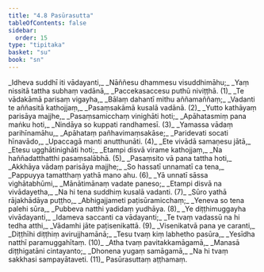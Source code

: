 ```yaml
---
title: "4.8 Pasūrasutta"
tableOfContents: false
sidebar:
  order: 15
type: "tipitaka"
basket: "su"
book: "sn"
---
```



<DynamicBreadcrumb />

<Division number="831" book="sn" bookNo="18" page="407">

<Paragraph number="999" type="verses" book="sn">
_Idheva suddhī iti vādayanti,_  
_Nāññesu dhammesu visuddhimāhu;_  
_Yaṃ nissitā tattha subhaṃ vadānā,_  
_Paccekasaccesu puthū niviṭṭhā. (1)_  

</Paragraph>

</Division>
<Division number="832" book="sn" bookNo="18" page="408">

<Paragraph number="1000" type="verses" book="sn">
_Te vādakāmā parisaṃ vigayha,_  
_Bālaṃ dahantī mithu aññamaññaṃ;_  
_Vadanti te aññasitā kathojjaṃ,_  
_Pasaṃsakāmā kusalā vadānā. (2)_  

</Paragraph>

</Division>
<Division number="833" book="sn" bookNo="18" page="408">

<Paragraph number="1001" type="verses" book="sn">
_Yutto kathāyaṃ parisāya majjhe,_  
_Pasaṃsamicchaṃ vinighāti hoti;_  
_Apāhatasmiṃ pana maṅku hoti,_  
_Nindāya so kuppati randhamesī. (3)_  

</Paragraph>

</Division>
<Division number="834" book="sn" bookNo="18" page="408">

<Paragraph number="1002" type="verses" book="sn">
_Yamassa vādaṃ parihīnamāhu,_  
_Apāhataṃ pañhavimaṃsakāse;_  
_Paridevati socati hīnavādo,_  
_Upaccagā manti anutthunāti. (4)_  

</Paragraph>

</Division>
<Division number="835" book="sn" bookNo="18" page="408">

<Paragraph number="1003" type="verses" book="sn">
_Ete vivādā samaṇesu jātā,_  
_Etesu ugghātinighāti hoti;_  
_Etampi disvā virame kathojjaṃ,_  
_Na haññadatthatthi pasaṃsalābhā. (5)_  

</Paragraph>

</Division>
<Division number="836" book="sn" bookNo="18" page="408">

<Paragraph number="1004" type="verses" book="sn">
_Pasaṃsito vā pana tattha hoti,_  
_Akkhāya vādaṃ parisāya majjhe;_  
_So hassatī unnamatī ca tena,_  
_Pappuyya tamatthaṃ yathā mano ahu. (6)_  

</Paragraph>

</Division>
<Division number="837" book="sn" bookNo="18" page="408">

<Paragraph number="1005" type="verses" book="sn">
_Yā unnatī sāssa vighātabhūmi,_  
_Mānātimānaṃ vadate paneso;_  
_Etampi disvā na vivādayetha,_  
_Na hi tena suddhiṃ kusalā vadanti. (7)_  

</Paragraph>

</Division>
<Division number="838" book="sn" bookNo="18" page="408">

<Paragraph number="1006" type="verses" book="sn">
_Sūro yathā rājakhādāya puṭṭho,_  
_Abhigajjameti paṭisūramicchaṃ;_  
_Yeneva so tena palehi sūra,_  
_Pubbeva natthi yadidaṃ yudhāya. (8)_  

</Paragraph>

</Division>
<Division number="839" book="sn" bookNo="18" page="409">

<Paragraph number="1007" type="verses" book="sn">
_Ye diṭṭhimuggayha vivādayanti,_  
_Idameva saccanti ca vādayanti;_  
_Te tvaṃ vadassū na hi tedha atthi,_  
_Vādamhi jāte paṭisenikattā. (9)_  

</Paragraph>

</Division>
<Division number="840" book="sn" bookNo="18" page="409">

<Paragraph number="1008" type="verses" book="sn">
_Visenikatvā pana ye caranti,_  
_Diṭṭhīhi diṭṭhiṃ avirujjhamānā;_  
_Tesu tvaṃ kiṃ labhetho pasūra,_  
_Yesīdha natthī paramuggahītaṃ. (10)_  

</Paragraph>

</Division>
<Division number="841" book="sn" bookNo="18" page="409">

<Paragraph number="1009" type="verses" book="sn">
_Atha tvaṃ pavitakkamāgamā,_  
_Manasā diṭṭhigatāni cintayanto;_  
_Dhonena yugaṃ samāgamā,_  
_Na hi tvaṃ sakkhasi sampayātaveti. (11)_  


</Paragraph>
</Division>

<Paragraph number="1010" type="center" book="sn">
Pasūrasuttaṃ aṭṭhamaṃ.
</Paragraph>